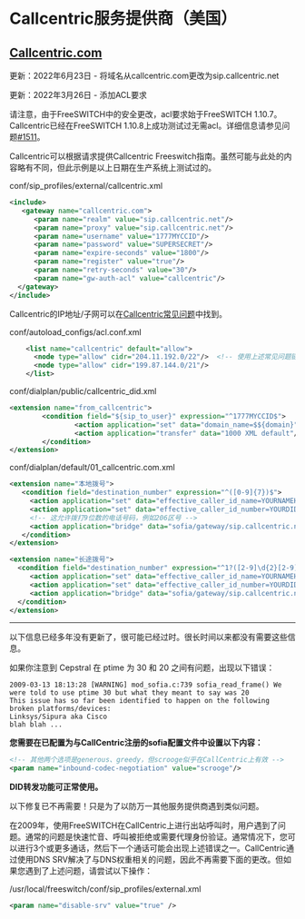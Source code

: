 # Callcentric服务提供商（美国）

## [Callcentric.com](http://www.callcentric.com/)

更新：2022年6月23日 - 将域名从callcentric.com更改为sip.callcentric.net

更新：2022年3月26日 - 添加ACL要求

请注意，由于FreeSWITCH中的安全更改，acl要求始于FreeSWITCH 1.10.7。Callcentric已经在FreeSWITCH 1.10.8上成功测试过无需acl。详细信息请参见问题[#1511](https://github.com/signalwire/freeswitch/issues/1511)。

Callcentric可以根据请求提供Callcentric Freeswitch指南。虽然可能与此处的内容略有不同，但此示例是以上日期在生产系统上测试过的。

conf/sip_profiles/external/callcentric.xml

```xml
<include>
   <gateway name="callcentric.com">
      <param name="realm" value="sip.callcentric.net"/>
      <param name="proxy" value="sip.callcentric.net"/>
      <param name="username" value="1777MYCCID"/>
      <param name="password" value="SUPERSECRET"/>
      <param name="expire-seconds" value="1800"/>
      <param name="register" value="true"/>
      <param name="retry-seconds" value="30"/>
      <param name="gw-auth-acl" value="callcentric"/>
  </gateway>
</include> 
```

Callcentric的IP地址/子网可以在[Callcentric常见问题](https://www.callcentric.com/faq/9/254)中找到。

conf/autoload\_configs/acl.conf.xml

```xml
    <list name="callcentric" default="allow">
      <node type="allow" cidr="204.11.192.0/22"/>  <!-- 使用上述常见问题链接获取最新信息 -->
      <node type="allow" cidr="199.87.144.0/21"/>
    </list>
```

conf/dialplan/public/callcentric_did.xml

```xml
<extension name="from_callcentric">
        <condition field="${sip_to_user}" expression="^1777MYCCID$">
                <action application="set" data="domain_name=$${domain}"/>
                <action application="transfer" data="1000 XML default"/>
        </condition>
</extension> 
```

conf/dialplan/default/01_callcentric.com.xml

```xml
<extension name="本地拨号">
   <condition field="destination_number" expression="^([0-9]{7})$">
     <action application="set" data="effective_caller_id_name=YOURNAMEHERE"/>
     <action application="set" data="effective_caller_id_number=YOURDIDHERE"/>
     <!-- 这允许拨打9位数的电话号码，例如206区号 -->
     <action application="bridge" data="sofia/gateway/sip.callcentric.net/1206$1@sip.callcentric.net"/>
   </condition>
</extension>

<extension name="长途拨号">
  <condition field="destination_number" expression="^1?([2-9]\d{2}[2-9]\d{6})$">
     <action application="set" data="effective_caller_id_name=YOURNAMEHERE"/>
     <action application="set" data="effective_caller_id_number=YOURDIDHERE"/>
     <action application="bridge" data="sofia/gateway/sip.callcentric.net/1$1"/>
  </condition>
</extension> 
```

---

以下信息已经多年没有更新了，很可能已经过时。很长时间以来都没有需要这些信息。

如果你注意到 Cepstral 在 ptime 为 30 和 20 之间有问题，出现以下错误：

```text
2009-03-13 18:13:28 [WARNING] mod_sofia.c:739 sofia_read_frame() We were told to use ptime 30 but what they meant to say was 20
This issue has so far been identified to happen on the following broken platforms/devices:
Linksys/Sipura aka Cisco
blah blah ...
```

**您需要在已配置为与CallCentric注册的sofia配置文件中设置以下内容：**

```xml
<!-- 其他两个选项是generous、greedy，但scrooge似乎在CallCentric上有效 -->
<param name="inbound-codec-negotiation" value="scrooge"/>
```

**DID转发功能可正常使用。**

以下修复已不再需要！只是为了以防万一其他服务提供商遇到类似问题。

在2009年，使用FreeSWITCH在CallCentric上进行出站呼叫时，用户遇到了问题。通常的问题是快速忙音、呼叫被拒绝或需要代理身份验证。通常情况下，您可以进行3个或更多通话，然后下一个通话可能会出现上述错误之一。CallCentric通过使用DNS SRV解决了与DNS权重相关的问题，因此不再需要下面的更改。但如果您遇到了上述问题，请尝试以下操作：

/usr/local/freeswitch/conf/sip_profiles/external.xml

```xml
<param name="disable-srv" value="true" />
```